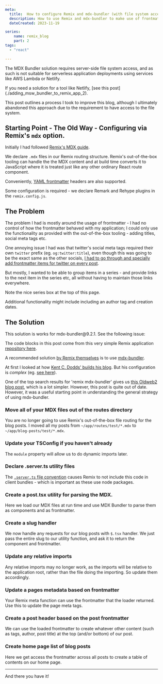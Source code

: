 ```yaml
---
meta:
  title:  How to configure Remix and mdx-bundler (with file system access)
  description: How to use Remix and mdx-bundler to make use of frontmatter headers. This will allow adding publication dates, or grouping posts into series, adding tags, etc. This solution works for a non-serverless solution - it requires file system access.
  dateCreated: 2023-11-19

series: 
    name: remix_blog
    part: 2
tags: 
  - "react"
  
---
```

   

<InfoPanel level="warning">
  <p>The MDX Bundler solution requires server-side file system access, and as such is not suitable for serverless application deployments using services like AWS Lambda or Netlify.</p>
  <p>If you need a solution for a tool like Netlify, [see this post](./adding_msw_bundler_to_remix_app_2).</p>
</InfoPanel>

This post outlines a process I took to improve this blog, although I ultimately abandoned this approach due to the requirement to have access to the file system.

## Starting Point - The Old Way - Configuring via Remix's `mdx` option.

Initially I had followed [Remix's MDX guide](https://remix.run/docs/en/main/guides/mdx). 

We declare `.mdx` files in our Remix routing structure. Remix's out-of-the-box tooling can handle the the MDX content and at build time converts it to JavaScript where it is treated just like any other ordinary React route component. 

Conveniently, [YAML frontmatter](https://docs.github.com/en/contributing/writing-for-github-docs/using-yaml-frontmatter) headers are also supported. 

Some configuration is required - we declare Remark and Rehype plugins in the `remix.config.js`. 

<GithubPermalinkRsc permalink="https://github.com/dwjohnston/blacksheepcode/blob/69005aa52d9b80ba81904fc6012d5afcc1889bc6/remix.config.js#L13-L23"/>

## The Problem

The problem I had is mostly around the usage of frontmatter - I had no control of how the frontmatter behaved with my application; I could only use the functionality as provided with the out-of-the-box tooling - adding titles, social meta tags etc. 

One annoying issue I had was that twitter's social meta tags required their own `twitter` prefix (eg. `og:twitter:title`), even though this was going to be the exact same as the other socials, [I had to go through and specially add frontmatter items for twitter on every post](https://github.com/dwjohnston/blacksheepcode/pull/60/files).

But mostly, I wanted to be able to group items in a series - and provide links to the next item in the series etc, all without having to maintain those links everywhere. 

Note the nice series box at the top of this page. 

Additional functionality might include including an author tag and creation dates. 

## The Solution 

<InfoPanel level="warning">
This solution is works for mdx-bundler@9.2.1. See the following issue:
<GithubIssueLinkRsc issueLink="https://github.com/kentcdodds/mdx-bundler/issues/217"/>
</InfoPanel>

<InfoPanel level='info'>

  The code blocks in this post come from this very simple Remix application [repository here](https://github.com/dwjohnston/example-remix-app). 
</InfoPanel>

A recommended solution [by Remix themselves](https://remix.run/docs/en/main/guides/mdx#mdx) is to use [mdx-bundler](https://github.com/kentcdodds/mdx-bundler). 

At first I looked at how [Kent C. Dodds' builds his blog](https://github.com/kentcdodds/kentcdodds.com). But his configuration is _complex_ (eg. [see here](https://github.com/kentcdodds/kentcdodds.com/blob/e488c740c83da7979adb1fd2366a7933df4a213d/app/utils/mdx.tsx)). 

One of the top search results for 'remix mdx-bundler' gives us [this Oldweb2 blog post](https://blog.oldweb2.com/remix-mdx-blog), which is a lot simpler. However, this post is quite out of date. However, it was a useful starting point in understanding the general strategy of using mdx-bundler. 


### Move all of your MDX files out of the routes directory 

You are no longer going to use Remix's out-of-the-box file routing for the blog posts. I moved all my posts from `~/app/routes/test/*.mdx` to `~/app/blog-posts/test/*.mdx`. 

### Update your TSConfig if you haven't already 

<GithubPermalinkRsc permalink="https://github.com/dwjohnston/example-remix-app/blob/c5f14a0aff915db3c4bae3ec533f16124edc6b87/tsconfig.json#L10-L11"/>

The `module` property will allow us to do dynamic imports later. 

### Declare .server.ts utility files 

<GithubPermalinkRsc permalink="https://github.com/dwjohnston/example-remix-app/blob/c5f14a0aff915db3c4bae3ec533f16124edc6b87/app/utils/fs.server.ts#L1-L2"/>

<GithubPermalinkRsc permalink="https://github.com/dwjohnston/example-remix-app/blob/c5f14a0aff915db3c4bae3ec533f16124edc6b87/app/utils/mdx.server.ts#L1-L2"/>

The [`.server.ts` file convention](https://remix.run/docs/en/main/file-conventions/-server) causes Remix to not include this code in client bundles - which is important as these use node packages. 

### Create a post.tsx utility for parsing the MDX. 

Here we load our MDX files at run time and use MDX Bundler to parse them as components and as frontmatter. 

<GithubPermalinkRsc permalink="https://github.com/dwjohnston/example-remix-app/blob/8c0ae8957e28e742bd22619476f18b8efcf32c9f/app/utils/blogPost.server.ts#L1-L101"/>

### Create a slug handler

We now handle any requests for our blog posts with `$.tsx` handler. We just pass the entire slug to our utility function, and ask it to return the component and frontmatter. 

<GithubPermalinkRsc permalink="https://github.com/dwjohnston/example-remix-app/blob/9afcfde1475bd1d905dc38d9144cff5b78d158a2/app/routes/$.tsx#L19-L32"/>

<GithubPermalinkRsc permalink="https://github.com/dwjohnston/example-remix-app/blob/8c0ae8957e28e742bd22619476f18b8efcf32c9f/app/routes/$.tsx#L63-L75"/>

### Update any relative imports 

Any relative imports may no longer work, as the imports will be relative to the application root, rather than the file doing the importing. So update them accordingly. 

<GithubPermalinkRsc permalink="https://github.com/dwjohnston/example-remix-app/blob/c5f14a0aff915db3c4bae3ec533f16124edc6b87/app/blog-posts/test/images.mdx#L1-L2"/>

### Update a pages metadata based on frontmatter

Your Remix meta function can use the frontmatter that the loader returned. Use this to update the page meta tags. 

<GithubPermalinkRsc permalink="https://github.com/dwjohnston/example-remix-app/blob/9afcfde1475bd1d905dc38d9144cff5b78d158a2/app/routes/$.tsx#L34-L46"/>

### Create a post header based on the post frontmatter 

We can use the loaded frontmatter to create whatever other content (such as tags, author, post title) at the top (and/or bottom) of our post.

<GithubPermalinkRsc permalink="https://github.com/dwjohnston/example-remix-app/blob/9afcfde1475bd1d905dc38d9144cff5b78d158a2/app/routes/$.tsx#L48-L73"/>

### Create home page list of blog posts

Here we get access the frontmatter across all posts to create a table of contents on our home page. 

<GithubPermalinkRsc permalink="https://github.com/dwjohnston/example-remix-app/blob/c5f14a0aff915db3c4bae3ec533f16124edc6b87/app/routes/index.tsx#L6-L47"/>

---

And there you have it!


